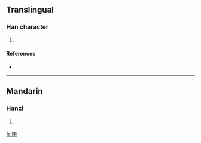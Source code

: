 ==Translingual==

===Han character===
{{Han char|rn=72|rad=日|as=07|sn=11|four=|canj=日手竹中 (AQHL)}}

# {{defn|Han|sort=日07}}

====References====
* {{Han ref|kx=0496.040|dkj=13954|dj=0862.090|hdz=21510.070|uh=6663|ud=26211}}

----

==Mandarin==

===Hanzi===
{{cmn-hanzi|pin=[[zhē]] ([[zhe1]]), [[zhé]] ([[zhe2]]), [[zhì]] ([[zhi4]])|wg=che<sup>1</sup>, che<sup>2</sup>, chih<sup>4</sup>}}

# {{defn|Mandarin}}

[[fr:晣]]